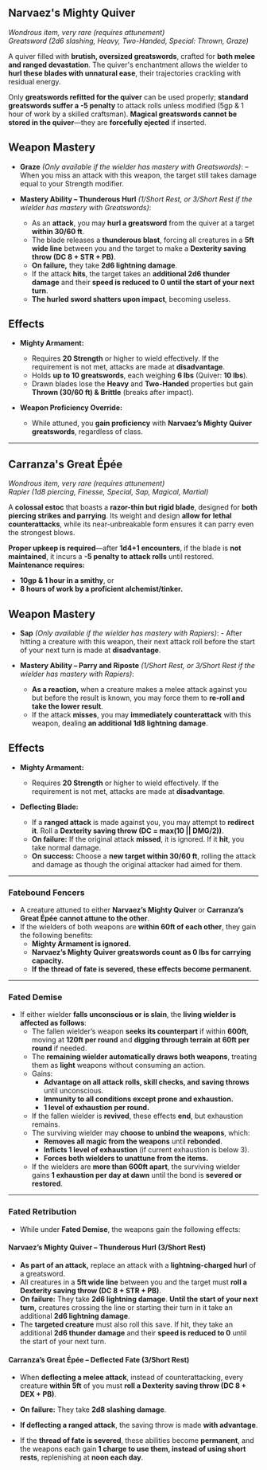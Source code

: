 ## Narvaez's Mighty Quiver

_Wondrous item, very rare (requires attunement)_  
_Greatsword (2d6 slashing, Heavy, Two-Handed, Special: Thrown, Graze)_

A quiver filled with **brutish, oversized greatswords**, crafted for **both melee and ranged devastation**. The quiver's enchantment allows the wielder to **hurl these blades with unnatural ease**, their trajectories crackling with residual energy.

Only **greatswords refitted for the quiver** can be used properly; **standard greatswords suffer a -5 penalty** to attack rolls unless modified (5gp & 1 hour of work by a skilled craftsman). **Magical greatswords cannot be stored in the quiver**—they are **forcefully ejected** if inserted.

## Weapon Mastery

- **Graze** _(Only available if the wielder has mastery with Greatswords)_: – When you miss an attack with this weapon, the target still takes damage equal to your Strength modifier.

- **Mastery Ability – Thunderous Hurl** _(1/Short Rest, or 3/Short Rest if the wielder has mastery with Greatswords)_:
  - As an **attack**, you may **hurl a greatsword** from the quiver at a target **within 30/60 ft**.
  - The blade releases a **thunderous blast**, forcing all creatures in a **5ft wide line** between you and the target to make a **Dexterity saving throw (DC 8 + STR + PB)**.
  - **On failure,** they take **2d6 lightning damage**.
  - If the attack **hits**, the target takes an **additional 2d6 thunder damage** and their **speed is reduced to 0 until the start of your next turn**.
  - **The hurled sword shatters upon impact**, becoming useless.

## Effects

- **Mighty Armament:**

  - Requires **20 Strength** or higher to wield effectively. If the requirement is not met, attacks are made at **disadvantage**.
  - Holds **up to 10 greatswords**, each weighing **6 lbs** (Quiver: **10 lbs**).
  - Drawn blades lose the **Heavy** and **Two-Handed** properties but gain **Thrown (30/60 ft) & Brittle** (breaks after impact).

- **Weapon Proficiency Override:**
  - While attuned, you **gain proficiency** with **Narvaez’s Mighty Quiver greatswords**, regardless of class.

---

## Carranza's Great Épée

_Wondrous item, very rare (requires attunement)_  
_Rapier (1d8 piercing, Finesse, Special, Sap, Magical, Martial)_

A **colossal estoc** that boasts a **razor-thin but rigid blade**, designed for **both piercing strikes and parrying**. Its weight and design **allow for lethal counterattacks**, while its near-unbreakable form ensures it can parry even the strongest blows.

**Proper upkeep is required**—after **1d4+1 encounters**, if the blade is **not maintained**, it incurs a **-5 penalty to attack rolls** until restored. **Maintenance requires:**

- **10gp & 1 hour in a smithy**, or
- **8 hours of work by a proficient alchemist/tinker.**

## Weapon Mastery

- **Sap** _(Only available if the wielder has mastery with Rapiers)_: - After hitting a creature with this weapon, their next attack roll before the start of your next turn is made at **disadvantage**.

- **Mastery Ability – Parry and Riposte** _(1/Short Rest, or 3/Short Rest if the wielder has mastery with Rapiers)_:
  - **As a reaction,** when a creature makes a melee attack against you but before the result is known, you may force them to **re-roll and take the lower result**.
  - If the attack **misses**, you may **immediately counterattack** with this weapon, dealing **an additional 1d8 lightning damage**.

## Effects

- **Mighty Armament:**

  - Requires **20 Strength** or higher to wield effectively. If the requirement is not met, attacks are made at **disadvantage**.

- **Deflecting Blade:**
  - If a **ranged attack** is made against you, you may attempt to **redirect it**. Roll a **Dexterity saving throw (DC = max(10 || DMG/2))**.
  - **On failure:** If the original attack **missed**, it is ignored. If it **hit**, you take normal damage.
  - **On success:** Choose a **new target within 30/60 ft**, rolling the attack and damage as though the original attacker had aimed for them.

---

### Fatebound Fencers

- A creature attuned to either **Narvaez’s Mighty Quiver** or **Carranza’s Great Épée** **cannot attune to the other**.
- If the wielders of both weapons are **within 60ft of each other**, they gain the following benefits:
  - **Mighty Armament is ignored.**
  - **Narvaez’s Mighty Quiver greatswords count as 0 lbs for carrying capacity.**
  - **If the thread of fate is severed, these effects become permanent.**

---

### Fated Demise

- If either wielder **falls unconscious or is slain**, the **living wielder is affected as follows**:
  - The fallen wielder’s weapon **seeks its counterpart** if within **600ft**, moving at **120ft per round** and **digging through terrain at 60ft per round** if needed.
  - The **remaining wielder automatically draws both weapons**, treating them as **light** weapons without consuming an action.
  - Gains:
    - **Advantage on all attack rolls, skill checks, and saving throws** until unconscious.
    - **Immunity to all conditions except prone and exhaustion.**
    - **1 level of exhaustion per round.**
  - If the fallen wielder is **revived**, these effects **end**, but exhaustion remains.
  - The surviving wielder may **choose to unbind the weapons**, which:
    - **Removes all magic from the weapons** until **rebonded**.
    - **Inflicts 1 level of exhaustion** (if current exhaustion is below 3).
    - **Forces both wielders to unattune from the items.**
  - If the wielders are **more than 600ft apart**, the surviving wielder gains **1 exhaustion per day at dawn** until the bond is **severed or restored**.

---

### Fated Retribution

- While under **Fated Demise**, the weapons gain the following effects:

#### Narvaez’s Mighty Quiver – Thunderous Hurl (3/Short Rest)

- **As part of an attack,** replace an attack with a **lightning-charged hurl** of a greatsword.
- All creatures in a **5ft wide line** between you and the target must **roll a Dexterity saving throw (DC 8 + STR + PB)**.
- **On failure:** They take **2d6 lightning damage**. **Until the start of your next turn,** creatures crossing the line or starting their turn in it take an additional **2d6 lightning damage**.
- The **targeted creature** must also roll this save. If hit, they take an additional **2d6 thunder damage** and their **speed is reduced to 0** until the start of your next turn.

#### Carranza’s Great Épée – Deflected Fate (3/Short Rest)

- When **deflecting a melee attack**, instead of counterattacking, every creature **within 5ft** of you must **roll a Dexterity saving throw (DC 8 + DEX + PB)**.
- **On failure:** They take **2d8 slashing damage**.
- **If deflecting a ranged attack**, the saving throw is made **with advantage**.

- If the **thread of fate is severed**, these abilities become **permanent**, and the weapons each gain **1 charge to use them, instead of using short rests**, replenishing at **noon each day**.
